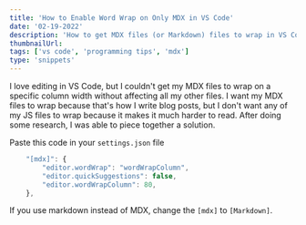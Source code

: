 ```yaml
---
title: 'How to Enable Word Wrap on Only MDX in VS Code'
date: '02-19-2022'
description: 'How to get MDX files (or Markdown) files to wrap in VS Code, but still allow all other languages to stay on one line.'
thumbnailUrl: 
tags: ['vs code', 'programming tips', 'mdx']
type: 'snippets'
---
```


I love editing in VS Code, but I couldn't get my MDX files to wrap on a specific column width without affecting all my other files. I want my MDX files to wrap because that's how I write blog posts, but I don't want any of my JS files to wrap because it makes it much harder to read. After doing some research, I was able to piece together a solution.

Paste this code in your `settings.json` file

```js
    "[mdx]": {
        "editor.wordWrap": "wordWrapColumn",
        "editor.quickSuggestions": false,
        "editor.wordWrapColumn": 80,
    },
```

If you use markdown instead of MDX, change the `[mdx]` to `[Markdown]`.

